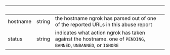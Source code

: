 | &nbsp;   | &nbsp; | &nbsp;                                                                                                          |
| -------- | ------ | --------------------------------------------------------------------------------------------------------------- |
| hostname | string | the hostname ngrok has parsed out of one of the reported URLs in this abuse report                              |
| status   | string | indicates what action ngrok has taken against the hostname. one of `PENDING`, `BANNED`, `UNBANNED`, or `IGNORE` |
